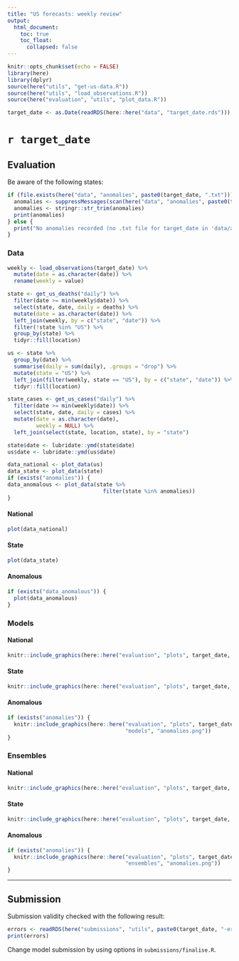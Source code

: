 ```yaml
---
title: "US forecasts: weekly review"
output:
  html_document:
    toc: true
    toc_float:
      collapsed: false
---
```


```r
knitr::opts_chunk$set(echo = FALSE)
library(here)
library(dplyr)
source(here("utils", "get-us-data.R"))
source(here("utils", "load_observations.R"))
source(here("evaluation", "utils", "plot_data.R"))

target_date <- as.Date(readRDS(here::here("data", "target_date.rds"))) 
```

# `r target_date`

## Evaluation {.tabset}

Be aware of the following states:
```r
if (file.exists(here("data", "anomalies", paste0(target_date, ".txt")))) {
  anomalies <- suppressMessages(scan(here("data", "anomalies", paste0(target_date, ".txt")), what = "character", sep = ","))
  anomalies <- stringr::str_trim(anomalies)
  print(anomalies)
} else {
  print("No anomalies recorded (no .txt file for target_date in 'data/anomalies')")
}
```

### Data {.tabset .tabset-pills}

```r
weekly <- load_observations(target_date) %>%
  mutate(date = as.character(date)) %>%
  rename(weekly = value)

state <- get_us_deaths("daily") %>%
  filter(date >= min(weekly$date)) %>%
  select(state, date, daily = deaths) %>%
  mutate(date = as.character(date)) %>%
  left_join(weekly, by = c("state", "date")) %>%
  filter(!state %in% "US") %>%
  group_by(state) %>%
  tidyr::fill(location)

us <- state %>%
  group_by(date) %>%
  summarise(daily = sum(daily), .groups = "drop") %>%
  mutate(state = "US") %>%
  left_join(filter(weekly, state == "US"), by = c("state", "date")) %>%
  tidyr::fill(location)

state_cases <- get_us_cases("daily") %>%
  filter(date >= min(weekly$date)) %>%
  select(state, date, daily = cases) %>%
  mutate(date = as.character(date),
         weekly = NULL) %>%
  left_join(select(state, location, state), by = "state") 

state$date <- lubridate::ymd(state$date)
us$date <- lubridate::ymd(us$date)

data_national <- plot_data(us)
data_state <- plot_data(state)
if (exists("anomalies")) {
data_anomalous <- plot_data(state %>% 
                              filter(state %in% anomalies))
}
```

#### National

```r
plot(data_national)
```

#### State

```r
plot(data_state)
```

#### Anomalous
```r
if (exists("data_anomalous")) {
  plot(data_anomalous)
}
```

### Models {.tabset .tabset-pills}

#### National

```r
knitr::include_graphics(here::here("evaluation", "plots", target_date, "models", "us.png"), )
```

#### State

```r
knitr::include_graphics(here::here("evaluation", "plots", target_date, "models", "states.png"))
```
#### Anomalous

```r
if (exists("anomalies")) {
  knitr::include_graphics(here::here("evaluation", "plots", target_date,
                                     "models", "anomalies.png"))
}
```

### Ensembles {.tabset .tabset-pills}

#### National

```r
knitr::include_graphics(here::here("evaluation", "plots", target_date, "ensembles", "us.png"))
```

#### State

```r
knitr::include_graphics(here::here("evaluation", "plots", target_date, "ensembles", "states.png"))
```

#### Anomalous

```r
if (exists("anomalies")) {
  knitr::include_graphics(here::here("evaluation", "plots", target_date,
                                     "ensembles", "anomalies.png"))
}
```

-----

## Submission

Submission validity checked with the following result:
```r
errors <- readRDS(here("submissions", "utils", paste0(target_date, "-errors.rds")))
print(errors)
```
Change model submission by using options in `submissions/finalise.R`.
